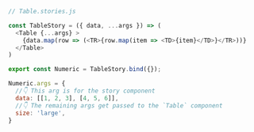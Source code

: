 ```js
// Table.stories.js

const TableStory = ({ data, ...args }) => (
  <Table {...args} >
    {data.map(row => (<TR>{row.map(item => <TD>{item}</TD>}</TR>))}
  </Table>
)

export const Numeric = TableStory.bind({});

Numeric.args = {
  //👇 This arg is for the story component
  data: [[1, 2, 3], [4, 5, 6]],
  //👇 The remaining args get passed to the `Table` component
  size: 'large',
}
```